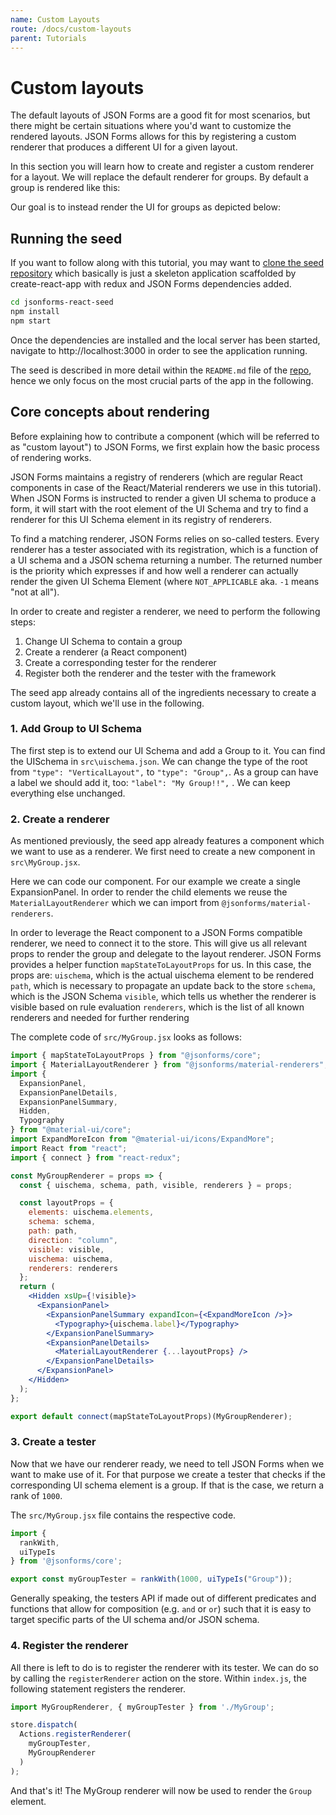 ```yaml
---
name: Custom Layouts 
route: /docs/custom-layouts
parent: Tutorials
---
```



# Custom layouts

The default layouts of JSON Forms are a good fit for most scenarios,
but there might be certain situations where you'd want to customize the rendered layouts.
JSON Forms allows for this by registering a custom renderer that produces a different UI
for a given layout.

In this section you will learn how to create and register a custom renderer for a layout.
We will replace the default renderer for groups. By default a group is rendered like this:

<Default />

Our goal is to instead render the UI for groups as depicted below:

<WithCustomRenderer />

## Running the seed

If you want to follow along with this tutorial, you may want to [clone the seed repository](https://github.com/eclipsesource/jsonforms-react-seed)
which basically is just a skeleton application scaffolded by create-react-app with redux
and JSON Forms dependencies added.

```bash
cd jsonforms-react-seed
npm install
npm start
```

Once the dependencies are installed and the local server has been started,
navigate to http://localhost:3000 in order to see the application running.

The seed is described in more detail within the `README.md` file of
the [repo](https://github.com/eclipsesource/jsonforms-react-seed), hence we
only focus on the most crucial parts of the app in the following.

##  Core concepts about rendering

Before explaining how to contribute a component (which will be referred to as "custom layout") to JSON Forms,
we first explain how the basic process of rendering works.

JSON Forms maintains a registry of renderers (which are regular React components in case of the React/Material renderers we use in this tutorial).
When JSON Forms is instructed to render a given UI schema to produce a form, it will start with the root element of the UI Schema and try to
find a renderer for this UI Schema element in its registry of renderers.

To find a matching renderer, JSON Forms relies on so-called testers.
Every renderer has a tester associated with its registration, which is a function of a UI schema and a
JSON schema returning a number.
The returned number is the priority which expresses if and how well a renderer can actually render the
given UI Schema Element (where `NOT_APPLICABLE` aka. `-1` means "not at all").

In order to create and register a renderer, we need to perform the following steps:

1. Change UI Schema to contain a group
2. Create a renderer (a React component)
3. Create a corresponding tester for the renderer
4. Register both the renderer and the tester with the framework

The seed app already contains all of the ingredients necessary to create a custom layout,
which we'll use in the following.

### 1. Add Group to UI Schema

The first step is to extend our UI Schema and add a Group to it. 
You can find the UISchema in `src\uischema.json`. 
We can change the type of the root from `"type": "VerticalLayout",` to `"type": "Group",`. 
As a group can have a label we should add it, too: `"label": "My Group!!",` .
We can keep everything else unchanged.

### 2. Create a renderer

As mentioned previously, the seed app already features a component which we want to use as a renderer.
We first need to create a new component in `src\MyGroup.jsx`.

Here we can code our component. For our example we create a single ExpansionPanel.
In order to render the child elements we reuse the `MaterialLayoutRenderer` which we can import from `@jsonforms/material-renderers`.

In order to leverage the React component to a JSON Forms compatible renderer, we need to connect it to the store.
This will give us all relevant props to render the group and delegate to the layout renderer.
JSON Forms provides a helper function `mapStateToLayoutProps` for us.
In this case, the props are:
 `uischema`, which is the actual uischema element to be rendered
 `path`, which is necessary to propagate an update back to the store
 `schema`, which is the JSON Schema
 `visible`, which tells us whether the renderer is visible based on rule evaluation
 `renderers`, which is the list of all known renderers and needed for further rendering

The complete code of `src/MyGroup.jsx` looks as follows:

```jsx
import { mapStateToLayoutProps } from "@jsonforms/core";
import { MaterialLayoutRenderer } from "@jsonforms/material-renderers";
import {
  ExpansionPanel,
  ExpansionPanelDetails,
  ExpansionPanelSummary,
  Hidden,
  Typography
} from "@material-ui/core";
import ExpandMoreIcon from "@material-ui/icons/ExpandMore";
import React from "react";
import { connect } from "react-redux";

const MyGroupRenderer = props => {
  const { uischema, schema, path, visible, renderers } = props;

  const layoutProps = {
    elements: uischema.elements,
    schema: schema,
    path: path,
    direction: "column",
    visible: visible,
    uischema: uischema,
    renderers: renderers
  };
  return (
    <Hidden xsUp={!visible}>
      <ExpansionPanel>
        <ExpansionPanelSummary expandIcon={<ExpandMoreIcon />}>
          <Typography>{uischema.label}</Typography>
        </ExpansionPanelSummary>
        <ExpansionPanelDetails>
          <MaterialLayoutRenderer {...layoutProps} />
        </ExpansionPanelDetails>
      </ExpansionPanel>
    </Hidden>
  );
};

export default connect(mapStateToLayoutProps)(MyGroupRenderer);
```

### 3. Create a tester

Now that we have our renderer ready, we need to tell JSON Forms when we want to make use of it.
For that purpose we create a tester that checks if the corresponding UI schema element is a group.
If that is the case, we return a rank of `1000`.

The `src/MyGroup.jsx` file contains the respective code.

```javascript
import { 
  rankWith, 
  uiTypeIs 
} from '@jsonforms/core';

export const myGroupTester = rankWith(1000, uiTypeIs("Group"));
```

Generally speaking, the testers API if made out of different predicates and functions that allow
for composition (e.g. `and` or `or`) such that it is easy to target specific parts
of the UI schema and/or JSON schema.

### 4. Register the renderer
 All there is left to do is to register the renderer with its tester. We can do so by calling
the `registerRenderer` action on the store. Within `index.js`, the following
statement registers the renderer.

```javascript
import MyGroupRenderer, { myGroupTester } from './MyGroup';

store.dispatch(
  Actions.registerRenderer(
    myGroupTester, 
    MyGroupRenderer
  )
);
```

And that's it! The MyGroup renderer will now be used to render the `Group` element.